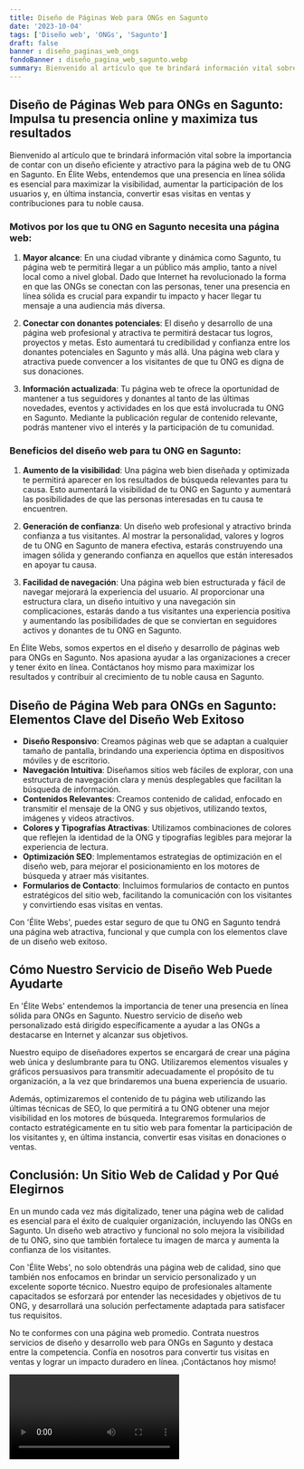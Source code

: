 ```yaml
---
title: Diseño de Páginas Web para ONGs en Sagunto
date: '2023-10-04'
tags: ['Diseño web', 'ONGs', 'Sagunto']
draft: false
banner : diseño_paginas_web_ongs
fondoBanner : diseño_pagina_web_sagunto.webp
summary: Bienvenido al artículo que te brindará información vital sobre la importancia de contar con un diseño eficiente y atractivo para la página web de tu ONG en Sagunto. En Élite Webs, entendemos que una presencia en línea sólida es esencial para maximizar la visibilidad, aumentar la participación de los usuarios y, en última instancia, convertir esas visitas en ventas y contribuciones para tu noble causa.
---
```


## Diseño de Páginas Web para ONGs en Sagunto: Impulsa tu presencia online y maximiza tus resultados

Bienvenido al artículo que te brindará información vital sobre la importancia de contar con un diseño eficiente y atractivo para la página web de tu ONG en Sagunto. En Élite Webs, entendemos que una presencia en línea sólida es esencial para maximizar la visibilidad, aumentar la participación de los usuarios y, en última instancia, convertir esas visitas en ventas y contribuciones para tu noble causa.

### Motivos por los que tu ONG en Sagunto necesita una página web:

1. **Mayor alcance**: En una ciudad vibrante y dinámica como Sagunto, tu página web te permitirá llegar a un público más amplio, tanto a nivel local como a nivel global. Dado que Internet ha revolucionado la forma en que las ONGs se conectan con las personas, tener una presencia en línea sólida es crucial para expandir tu impacto y hacer llegar tu mensaje a una audiencia más diversa.

2. **Conectar con donantes potenciales**: El diseño y desarrollo de una página web profesional y atractiva te permitirá destacar tus logros, proyectos y metas. Esto aumentará tu credibilidad y confianza entre los donantes potenciales en Sagunto y más allá. Una página web clara y atractiva puede convencer a los visitantes de que tu ONG es digna de sus donaciones.

3. **Información actualizada**: Tu página web te ofrece la oportunidad de mantener a tus seguidores y donantes al tanto de las últimas novedades, eventos y actividades en los que está involucrada tu ONG en Sagunto. Mediante la publicación regular de contenido relevante, podrás mantener vivo el interés y la participación de tu comunidad.

### Beneficios del diseño web para tu ONG en Sagunto:

1. **Aumento de la visibilidad**: Una página web bien diseñada y optimizada te permitirá aparecer en los resultados de búsqueda relevantes para tu causa. Esto aumentará la visibilidad de tu ONG en Sagunto y aumentará las posibilidades de que las personas interesadas en tu causa te encuentren.

2. **Generación de confianza**: Un diseño web profesional y atractivo brinda confianza a tus visitantes. Al mostrar la personalidad, valores y logros de tu ONG en Sagunto de manera efectiva, estarás construyendo una imagen sólida y generando confianza en aquellos que están interesados en apoyar tu causa.

3. **Facilidad de navegación**: Una página web bien estructurada y fácil de navegar mejorará la experiencia del usuario. Al proporcionar una estructura clara, un diseño intuitivo y una navegación sin complicaciones, estarás dando a tus visitantes una experiencia positiva y aumentando las posibilidades de que se conviertan en seguidores activos y donantes de tu ONG en Sagunto.

En Élite Webs, somos expertos en el diseño y desarrollo de páginas web para ONGs en Sagunto. Nos apasiona ayudar a las organizaciones a crecer y tener éxito en línea. Contáctanos hoy mismo para maximizar los resultados y contribuir al crecimiento de tu noble causa en Sagunto.

<GifSeo />

<Cta />

## Diseño de Página Web para ONGs en Sagunto: Elementos Clave del Diseño Web Exitoso

- **Diseño Responsivo**: Creamos páginas web que se adaptan a cualquier tamaño de pantalla, brindando una experiencia óptima en dispositivos móviles y de escritorio.
- **Navegación Intuitiva**: Diseñamos sitios web fáciles de explorar, con una estructura de navegación clara y menús desplegables que facilitan la búsqueda de información.
- **Contenidos Relevantes**: Creamos contenido de calidad, enfocado en transmitir el mensaje de la ONG y sus objetivos, utilizando textos, imágenes y videos atractivos.
- **Colores y Tipografías Atractivas**: Utilizamos combinaciones de colores que reflejen la identidad de la ONG y tipografías legibles para mejorar la experiencia de lectura.
- **Optimización SEO**: Implementamos estrategias de optimización en el diseño web, para mejorar el posicionamiento en los motores de búsqueda y atraer más visitantes.
- **Formularios de Contacto**: Incluimos formularios de contacto en puntos estratégicos del sitio web, facilitando la comunicación con los visitantes y convirtiendo esas visitas en ventas.

Con 'Élite Webs', puedes estar seguro de que tu ONG en Sagunto tendrá una página web atractiva, funcional y que cumpla con los elementos clave de un diseño web exitoso.

## Cómo Nuestro Servicio de Diseño Web Puede Ayudarte

En 'Élite Webs' entendemos la importancia de tener una presencia en línea sólida para ONGs en Sagunto. Nuestro servicio de diseño web personalizado está dirigido específicamente a ayudar a las ONGs a destacarse en Internet y alcanzar sus objetivos.

Nuestro equipo de diseñadores expertos se encargará de crear una página web única y deslumbrante para tu ONG. Utilizaremos elementos visuales y gráficos persuasivos para transmitir adecuadamente el propósito de tu organización, a la vez que brindaremos una buena experiencia de usuario.

Además, optimizaremos el contenido de tu página web utilizando las últimas técnicas de SEO, lo que permitirá a tu ONG obtener una mejor visibilidad en los motores de búsqueda. Integraremos formularios de contacto estratégicamente en tu sitio web para fomentar la participación de los visitantes y, en última instancia, convertir esas visitas en donaciones o ventas.

## Conclusión: Un Sitio Web de Calidad y Por Qué Elegirnos

En un mundo cada vez más digitalizado, tener una página web de calidad es esencial para el éxito de cualquier organización, incluyendo las ONGs en Sagunto. Un diseño web atractivo y funcional no solo mejora la visibilidad de tu ONG, sino que también fortalece tu imagen de marca y aumenta la confianza de los visitantes.

Con 'Élite Webs', no solo obtendrás una página web de calidad, sino que también nos enfocamos en brindar un servicio personalizado y un excelente soporte técnico. Nuestro equipo de profesionales altamente capacitados se esforzará por entender las necesidades y objetivos de tu ONG, y desarrollará una solución perfectamente adaptada para satisfacer tus requisitos.

No te conformes con una página web promedio. Contrata nuestros servicios de diseño y desarrollo web para ONGs en Sagunto y destaca entre la competencia. Confía en nosotros para convertir tus visitas en ventas y lograr un impacto duradero en línea. ¡Contáctanos hoy mismo!

<Video />

<CtaBot job='ONGs' city='Sagunto'/>

<Gmaps query='Sagunto+españa+maps' />